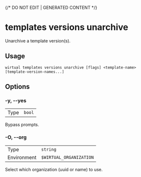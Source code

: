 {/* DO NOT EDIT | GENERATED CONTENT */}

# templates versions unarchive

Unarchive a template version(s).

## Usage

```console
wirtual templates versions unarchive [flags] <template-name> [template-version-names...]
```

## Options

### -y, --yes

|      |                   |
| ---- | ----------------- |
| Type | <code>bool</code> |

Bypass prompts.

### -O, --org

|             |                                  |
| ----------- | -------------------------------- |
| Type        | <code>string</code>              |
| Environment | <code>$WIRTUAL_ORGANIZATION</code> |

Select which organization (uuid or name) to use.
